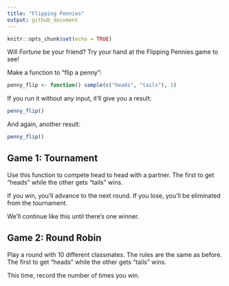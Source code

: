 ```yaml
---
title: "Flipping Pennies"
output: github_document
---
```


```r
knitr::opts_chunk$set(echo = TRUE)
```

Will *Fortune* be your friend? Try your hand at the Flipping Pennies game to see!

Make a function to "flip a penny":
```r
penny_flip <- function() sample(c("heads", "tails"), 1)
```

If you run it without any input, it'll give you a result:
```r
penny_flip()
```

And again, another result:
```r
penny_flip()
```


## Game 1: Tournament

Use this function to compete head to head with a partner. The first to get "heads" while the other gets "tails" wins.

If you win, you'll advance to the next round. If you lose, you'll be eliminated from the tournament.

We'll continue like this until there's one winner.


## Game 2: Round Robin

Play a round with 10 different classmates. The rules are the same as before. The first to get "heads" while the other gets "tails" wins. 

This time, record the number of times you win.
